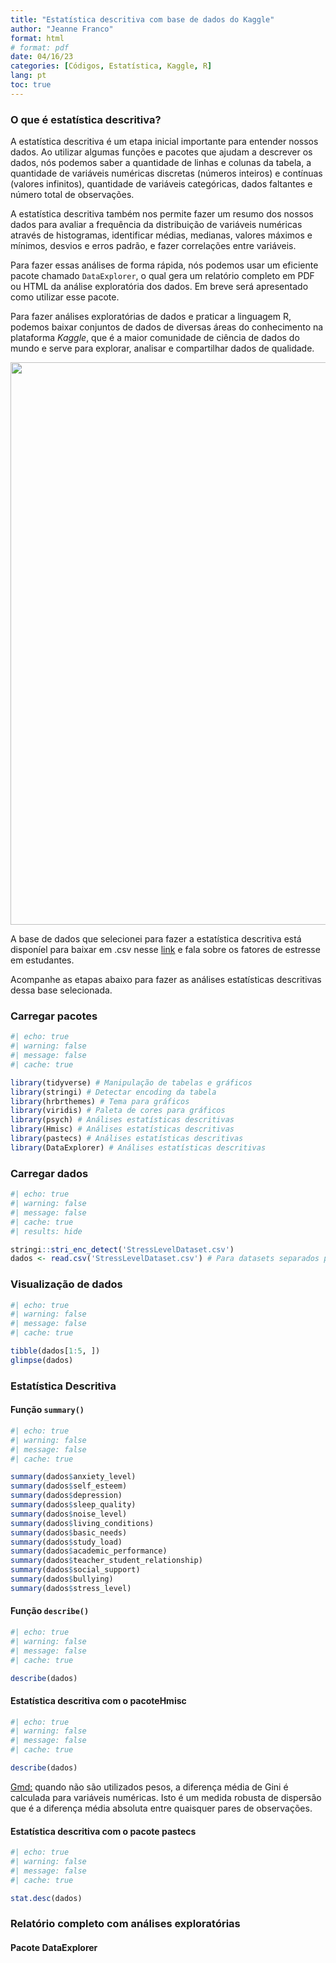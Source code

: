 ---
title: "Estatística descritiva com base de dados do Kaggle"
author: "Jeanne Franco"
format: html 
# format: pdf
date: 04/16/23
categories: [Códigos, Estatística, Kaggle, R]
lang: pt
toc: true
---

### O que é estatística descritiva?

A estatística descritiva é um etapa inicial importante para entender nossos dados. Ao utilizar algumas funções e pacotes que ajudam a descrever os dados, nós podemos saber a quantidade de linhas e colunas da tabela, a quantidade de variáveis numéricas discretas (números inteiros) e contínuas (valores infinitos), quantidade de variáveis categóricas, dados faltantes e número total de observações.

A estatística descritiva também nos permite fazer um resumo dos nossos dados para avaliar a frequência da distribuição de variáveis numéricas através de histogramas, identificar médias, medianas, valores máximos e mínimos, desvios e erros padrão, e fazer correlações entre variáveis.

Para fazer essas análises de forma rápida, nós podemos usar um eficiente pacote chamado `DataExplorer`, o qual gera um relatório completo em PDF ou HTML da análise exploratória dos dados. Em breve será apresentado como utilizar esse pacote.

Para fazer análises exploratórias de dados e praticar a linguagem R, podemos baixar conjuntos de dados de diversas áreas do conhecimento na plataforma *Kaggle*, que é a maior comunidade de ciência de dados do mundo e serve para explorar, analisar e compartilhar dados de qualidade.

[![](kaggle.png){fig-align="center" width="900"}](https://www.endtoend.ai/tutorial/how-to-download-kaggle-datasets-on-ubuntu/)

A base de dados que selecionei para fazer a estatística descritiva está disponíel para baixar em .csv nesse [link](https://www.kaggle.com/datasets/rxnach/student-stress-factors-a-comprehensive-analysis) e fala sobre os fatores de estresse em estudantes.

Acompanhe as etapas abaixo para fazer as análises estatísticas descritivas dessa base selecionada.

### Carregar pacotes

```{r}
#| echo: true
#| warning: false
#| message: false
#| cache: true

library(tidyverse) # Manipulação de tabelas e gráficos
library(stringi) # Detectar encoding da tabela
library(hrbrthemes) # Tema para gráficos
library(viridis) # Paleta de cores para gráficos
library(psych) # Análises estatísticas descritivas
library(Hmisc) # Análises estatísticas descritivas
library(pastecs) # Análises estatísticas descritivas
library(DataExplorer) # Análises estatísticas descritivas
```

### Carregar dados

```{r}
#| echo: true
#| warning: false
#| message: false
#| cache: true
#| results: hide

stringi::stri_enc_detect('StressLevelDataset.csv')
dados <- read.csv('StressLevelDataset.csv') # Para datasets separados por ",".
```

### Visualização de dados

```{r}
#| echo: true
#| warning: false
#| message: false
#| cache: true

tibble(dados[1:5, ])
glimpse(dados)
```

### Estatística Descritiva

#### Função `summary()`

```{r}
#| echo: true
#| warning: false
#| message: false
#| cache: true

summary(dados$anxiety_level)
summary(dados$self_esteem)
summary(dados$depression)
summary(dados$sleep_quality)
summary(dados$noise_level)
summary(dados$living_conditions)
summary(dados$basic_needs)
summary(dados$study_load)
summary(dados$academic_performance)
summary(dados$teacher_student_relationship)
summary(dados$social_support)
summary(dados$bullying)
summary(dados$stress_level)
```

#### Função `describe()`

```{r}
#| echo: true
#| warning: false
#| message: false
#| cache: true

describe(dados)
```

#### Estatística descritiva com o pacoteHmisc

```{r}
#| echo: true
#| warning: false
#| message: false
#| cache: true

describe(dados)
```

[Gmd:]{.underline} quando não são utilizados pesos, a diferença média de Gini é calculada para variáveis numéricas. Isto é um medida robusta de dispersão que é a diferença média absoluta entre quaisquer pares de observações.

#### Estatística descritiva com o pacote pastecs

```{r}
#| echo: true
#| warning: false
#| message: false
#| cache: true

stat.desc(dados)
```

### Relatório completo com análises exploratórias

#### Pacote DataExplorer
